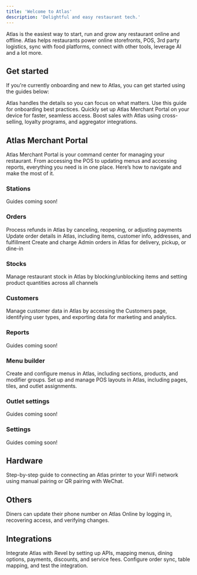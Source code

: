 ```yaml
---
title: 'Welcome to Atlas'
description: 'Delightful and easy restaurant tech.'
---
```


Atlas is the easiest way to start, run and grow any restaurant online and offline. Atlas helps restaurants power online storefronts, POS, 3rd party logistics, sync with food platforms, connect with other tools, leverage AI and a lot more.

## Get started

If you're currently onboarding and new to Atlas, you can get started using the guides below:

<CardGroup cols={1}>
  <Card title="Onboarding" icon="door-open" horizontal href="get-started/onboarding">
    Atlas handles the details so you can focus on what matters. Use this guide for onboarding best practices.
  </Card>

  <Card title="Install Atlas on your device" icon="download" horizontal href="get-started/installing-atlas">
    Quickly set up Atlas Merchant Portal on your device for faster, seamless access.
  </Card>

  <Card title="Set up Atlas to earn more" icon="money-bill-wave" horizontal href="set-up-atlas-to-sell-more">
    Boost sales with Atlas using cross-selling, loyalty programs, and aggregator integrations.
  </Card>
</CardGroup>

## Atlas Merchant Portal

Atlas Merchant Portal is your command center for managing your restaurant. From accessing the POS to updating menus and accessing reports, everything you need is in one place. Here’s how to navigate and make the most of it.

### Stations

Guides coming soon!

### Orders

<CardGroup cols={1}>
  <Card title="How to refund on Atlas" horizontal href="merchant-portal/refunds">
    Process refunds in Atlas by canceling, reopening, or adjusting payments
  </Card>

  <Card title="How to update order details" horizontal href="merchant-portal/editing-order">
    Update order details in Atlas, including items, customer info, addresses, and fulfillment
  </Card>

  <Card title="How to create and charge Admin orders" horizontal href="merchant-portal/admin-orders">
    Create and charge Admin orders in Atlas for delivery, pickup, or dine-in
  </Card>
</CardGroup>

### Stocks

<Card title="How to use the Stocks page" icon="table" horizontal href="merchant-portal/stocks">
  Manage restaurant stock in Atlas by blocking/unblocking items and setting product quantities across all channels
</Card>

### Customers

<Card title="How to use customers’ data" icon="users" horizontal href="merchant-portal/use-customers-data">
  Manage customer data in Atlas by accessing the Customers page, identifying user types, and exporting data for marketing and analytics.
</Card>

### Reports

Guides coming soon!

### Menu builder

<CardGroup cols={1}>
  <Card title="How to create menus" horizontal href="configuring-atlas/create-menus">
    Create and configure menus in Atlas, including sections, products, and modifier groups.
  </Card>

  <Card title="How to set up POS Layouts" horizontal href="configuring-atlas/pos-layout-setup">
    Set up and manage POS layouts in Atlas, including pages, tiles, and outlet assignments.
  </Card>
</CardGroup>

### Outlet settings

Guides coming soon!

### Settings&#x20;

Guides coming soon!

## Hardware

<Card title="Connect an Atlas Printer to WiFi" horizontal href="others/printers">
  Step-by-step guide to connecting an Atlas printer to your WiFi network using manual pairing or QR pairing with WeChat.
</Card>

## Others
<Card title="How your customers can update their phone" horizontal href="others/diners-phone-update">
  Diners can update their phone number on Atlas Online by logging in, recovering access, and verifying changes.
</Card>

## Integrations

<Card title="Hot to set up Revel integration" horizontal href="configuring-atls/revel-setup">
  Integrate Atlas with Revel by setting up APIs, mapping menus, dining options, payments, discounts, and service fees. Configure order sync, table mapping, and test the integration.
</Card>